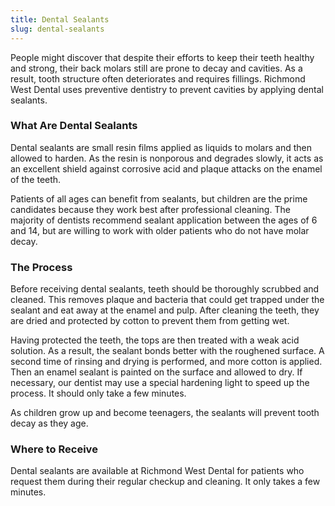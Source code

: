 ```yaml
---
title: Dental Sealants
slug: dental-sealants
---
```


People might discover that despite their efforts to keep their teeth healthy and strong, their back molars still are prone to decay and cavities. As a result, tooth structure often deteriorates and requires fillings. Richmond West Dental uses preventive dentistry to prevent cavities by applying dental sealants.

### What Are Dental Sealants

Dental sealants are small resin films applied as liquids to molars and then allowed to harden. As the resin is nonporous and degrades slowly, it acts as an excellent shield against corrosive acid and plaque attacks on the enamel of the teeth.

Patients of all ages can benefit from sealants, but children are the prime candidates because they work best after professional cleaning. The majority of dentists recommend sealant application between the ages of 6 and 14, but are willing to work with older patients who do not have molar decay.

### The Process

Before receiving dental sealants, teeth should be thoroughly scrubbed and cleaned. This removes plaque and bacteria that could get trapped under the sealant and eat away at the enamel and pulp. After cleaning the teeth, they are dried and protected by cotton to prevent them from getting wet.

Having protected the teeth, the tops are then treated with a weak acid solution. As a result, the sealant bonds better with the roughened surface. A second time of rinsing and drying is performed, and more cotton is applied. Then an enamel sealant is painted on the surface and allowed to dry. If necessary, our dentist may use a special hardening light to speed up the process. It should only take a few minutes.

As children grow up and become teenagers, the sealants will prevent tooth decay as they age.

### Where to Receive

Dental sealants are available at Richmond West Dental for patients who request them during their regular checkup and cleaning. It only takes a few minutes.